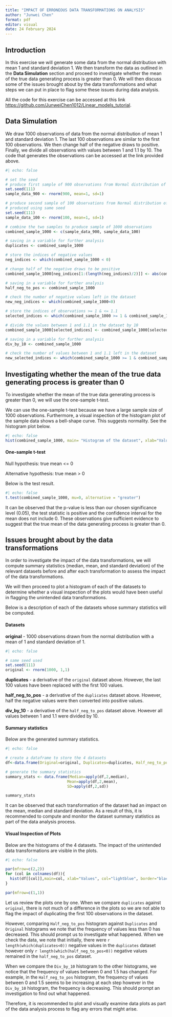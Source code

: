 ```yaml
---
title: "IMPACT OF ERRONEOUS DATA TRANSFORMATIONS ON ANALYSIS"
author: "Junwei Chen"
format: pdf
editor: visual
date: 24 February 2024
---
```


## Introduction

In this exercise we will generate some data from the normal distribution with mean 1 and standard deviation 1. We then transform the data as outlined in the **Data Simulation** section and proceed to investigate whether the mean of the true data generating process is greater than 0. We will then discuss some of the issues brought about by the data transformations and what steps we can put in place to flag some these issues during data analysis.

All the code for this exercise can be accessed at this link <https://github.com/JunweiChen1012/Linear_models_tutorial>.

## Data Simulation

We draw 1000 observations of data from the normal distribution of mean 1 and standard deviation 1. The last 100 observations are similar to the first 100 observations. We then change half of the negative draws to positive. Finally, we divide all observations with values between 1 and 1.1 by 10. The code that generates the observations can be accessed at the link provided above.

```r
#| echo: false

# set the seed
# produce first sample of 900 observations from Normal distribution of mean 1 and sd 1
set.seed(111)
sample_data_900 <- rnorm(900, mean=1, sd=1)

# produce second sample of 100 observations from Normal distribution of mean 1 and sd 1
# produced using same seed
set.seed(111)
sample_data_100 <- rnorm(100, mean=1, sd=1)

# combine the two samples to produce sample of 1000 observations
combined_sample_1000 <- c(sample_data_900, sample_data_100)

# saving in a variable for further analysis
duplicates <- combined_sample_1000

# store the indices of negative values
neg_indices <- which(combined_sample_1000 < 0)

# change half of the negative draws to be positive
combined_sample_1000[neg_indices[1:(length(neg_indices)/2)]] <- abs(combined_sample_1000[neg_indices[1:(length(neg_indices)/2)]])

# saving in a variable for further analysis
half_neg_to_pos <- combined_sample_1000

# check the number of negative values left in the dataset
new_neg_indices <- which(combined_sample_1000<0)

# store the indices of observations >= 1 & <= 1.1
selected_indices <- which(combined_sample_1000 >= 1 & combined_sample_1000 <= 1.1)

# divide the values between 1 and 1.1 in the dataset by 10
combined_sample_1000[selected_indices] <- combined_sample_1000[selected_indices]/10

# saving in a variable for further analysis
div_by_10 <- combined_sample_1000

# check the number of values between 1 and 1.1 left in the dataset
new_selected_indices <- which(combined_sample_1000 >= 1 & combined_sample_1000 <= 1.1)

```

## Investigating whether the mean of the true data generating process is greater than 0

To investigate whether the mean of the true data generating process is greater than 0, we will use the one-sample t-test.

We can use the one-sample t-test because we have a large sample size of 1000 observations. Furthermore, a visual inspection of the histogram plot of the sample data shows a bell-shape curve. This suggests normality. See the histogram plot below.

```r
#| echo: false
hist(combined_sample_1000, main= "Histogram of the dataset", xlab="Values", col="lightblue", border="black")
```

#### One-sample t-test

Null hypothesis: true mean \<= 0

Alternative hypothesis: true mean \> 0

Below is the test result.

```r
#| echo: false
t.test(combined_sample_1000, mu=0, alternative = "greater")
```

It can be observed that the p-value is less than our chosen significance level (0.05), the test statistic is positive and the confidence interval for the mean does not include 0. These observations give sufficient evidence to suggest that the true mean of the data generating process is greater than 0.

## Issues brought about by the data transformations

In order to investigate the impact of the data transformations, we will compute summary statistics (median, mean, and standard deviation) of the relevant datasets before and after each transformation to assess the impact of the data transformations.

We will then proceed to plot a histogram of each of the datasets to determine whether a visual inspection of the plots would have been useful in flagging the unintended data transformations.

Below is a description of each of the datasets whose summary statistics will be computed.

#### Datasets

**original** - 1000 observations drawn from the normal distribution with a mean of 1 and standard deviation of 1.

```r
#| echo: false

# same seed used
set.seed(111)
original <- rnorm(1000, 1,1)
```

**duplicates** - a derivative of the `original` dataset above. However, the last 100 values have been replaced with the first 100 values.

**half_neg_to_pos** - a derivative of the `duplicates` dataset above. However, half the negative values were then converted into positive values.

**div_by_10** - a derivative of the `half_neg_to_pos` dataset above. However all values between 1 and 1.1 were divided by 10.

#### Summary statistics

Below are the generated summary statistics.

```r
#| echo: false

# create a dataframe to store the 4 datasets
df<-data.frame(Original=original, Duplicates=duplicates, Half_neg_to_pos=half_neg_to_pos, Div_by_10=div_by_10)

# generate the summary statistics
summary_stats <- data.frame(Median=apply(df,2,median),
                           Mean=apply(df,2,mean),
                           SD=apply(df,2,sd))

summary_stats
```

It can be observed that each transformation of the dataset had an impact on the mean, median and standard deviation. As a result of this, it is recommended to compute and monitor the dataset summary statistics as part of the data analysis process.

#### Visual Inspection of Plots

Below are the histograms of the 4 datasets. The impact of the unintended data transformations are visible in the plots.

```r
#| echo: false

par(mfrow=c(2,2))
for (col in colnames(df)){
  hist(df[[col]],main=col, xlab="Values", col="lightblue", border="black")
}

par(mfrow=c(1,1))
```

Let us review the plots one by one. When we compare `duplicates` against `original`, there is not much of a difference in the plots so we are not able to flag the impact of duplicating the first 100 observations in the dataset.

However, comparing `Half_neg_to_pos` histogram against `Duplicates` and `Original` histograms we note that the frequency of values less than 0 has decreased. This should prompt us to investigate what happened. When we check the data, we note that initially, there were `r length(which(duplicates<0))` negative values in the `duplicates` dataset however only `r length(which(half_neg_to_pos<0))` negative values remained in the `half_neg_to_pos` dataset.

When we compare the `Div_by_10` histogram to the other histograms, we notice that the frequency of values between 0 and 1.5 has changed. For example, in the `Half_neg_to_pos` histogram, the frequency of values between 0 and 1.5 seems to be increasing at each step however in the `Div_by_10` histogram, the frequency is decreasing. This should prompt an investigation to find out what happened.

Therefore, it is recommended to plot and visually examine data plots as part of the data analysis process to flag any errors that might arise.
